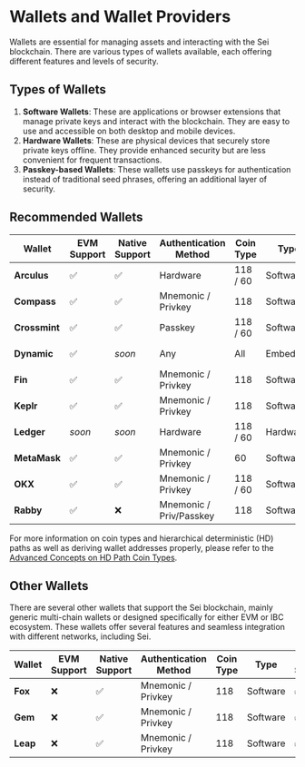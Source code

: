 
# Wallets and Wallet Providers

Wallets are essential for managing assets and interacting with the Sei
blockchain. There are various types of wallets available, each offering
different features and levels of security.

## Types of Wallets

1. **Software Wallets**: These are applications or browser extensions that
   manage private keys and interact with the blockchain. They are easy to use
   and accessible on both desktop and mobile devices.
2. **Hardware Wallets**: These are physical devices that securely store private
   keys offline. They provide enhanced security but are less convenient for
   frequent transactions.
3. **Passkey-based Wallets**: These wallets use passkeys for authentication
   instead of traditional seed phrases, offering an additional layer of
   security.

## Recommended Wallets

| Wallet        | EVM Support | Native Support | Authentication Method   | Coin Type | Type     | Mobile Support | Link                                                                                                   |
| ------------- | ----------- | -------------- | ----------------------- | --------- | -------- | -------------- | ------------------------------------------------------------------------------------------------------ |
| **Arculus**   | ✅          | ✅             | Hardware                | 118 / 60  | Software | ✅             | [Arculus](https://www.getarculus.com)                                                                  |
| **Compass**   | ✅          | ✅             | Mnemonic / Privkey      | 118       | Software | ✅             | [Compass Wallet](https://compasswallet.io)                                                             |
| **Crossmint** | ✅          | ✅             | Passkey                 | 118 / 60  | Software | ✅             | [Crossmint Wallet](https://www.crossmint.com/)                                                         |
| **Dynamic**   | ✅          | _soon_         | Any                     | All       | Embedded | ✅             | [Dynamic Wallet](https://dynamic.xyz)                                                                  |
| **Fin**       | ✅          | ✅             | Mnemonic / Privkey      | 118       | Software | ❌             | [Fin Wallet](https://finwallet.com)                                                                    |
| **Keplr**     | ✅          | ✅             | Mnemonic / Privkey      | 118       | Software | ✅             | [Keplr Wallet](https://wallet.keplr.app)                                                               |
| **Ledger**    | _soon_      | _soon_         | Hardware                | 118 / 60  | Hardware | ❌             | [Ledger](https://compasswallet.io)                                                                     |
| **MetaMask**  | ✅          | ✅             | Mnemonic / Privkey      | 60        | Software | ✅             | [MetaMask](https://metamask.io/)                                                                       |
| **OKX**       | ✅          | ✅             | Mnemonic / Privkey      | 118 / 60  | Software | ✅             | [OKX Wallet](https://www.okx.com/web3/wallet/sei)                                                      |
| **Rabby**     | ✅          | ❌             | Mnemonic / Priv/Passkey | 118       | Software | ✅             | [Rabby Wallet](https://chromewebstore.google.com/detail/rabby-wallet/acmacodkjbdgmoleebolmdjonilkdbch) |

For more information on coin types and hierarchical deterministic (HD) paths as
well as deriving wallet addresses properly, please refer to the
[Advanced Concepts on HD Path Coin Types](learn/hd-path-coin-types).

## Other Wallets

There are several other wallets that support the Sei blockchain, mainly generic
multi-chain wallets or designed specifically for either EVM or IBC ecosystem.
These wallets offer several features and seamless integration with different
networks, including Sei.

| Wallet   | EVM Support | Native Support | Authentication Method | Coin Type | Type     | Mobile Support | Link                                 |
| -------- | ----------- | -------------- | --------------------- | --------- | -------- | -------------- | ------------------------------------ |
| **Fox**  | ❌          | ✅             | Mnemonic / Privkey    | 118       | Software | ✅             | [Fox Wallet](https://foxwallet.com)  |
| **Gem**  | ❌          | ✅             | Mnemonic / Privkey    | 118       | Software | ✅             | [Gem Wallet](https://gemwallet.com)  |
| **Leap** | ❌          | ✅             | Mnemonic / Privkey    | 118       | Software | ✅             | [Leap Wallet](https://leapwallet.io) |

<AppCardsGridCategory category="wallet" />
